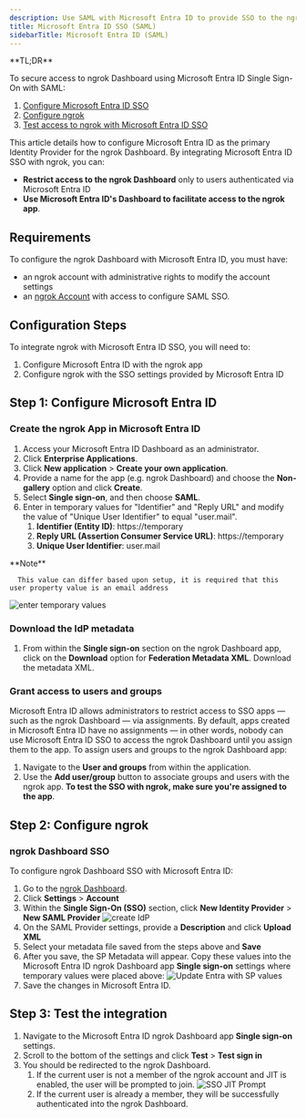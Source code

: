 ```yaml
---
description: Use SAML with Microsoft Entra ID to provide SSO to the ngrok Dashboard
title: Microsoft Entra ID SSO (SAML)
sidebarTitle: Microsoft Entra ID (SAML)
---
```

<Tip>
**TL;DR**



To secure access to ngrok Dashboard using Microsoft Entra ID Single Sign-On with SAML:

1. [Configure Microsoft Entra ID SSO](#configure-entra)
1. [Configure ngrok](#configure-ngrok)
1. [Test access to ngrok with Microsoft Entra ID SSO](#test-sso)
</Tip>

This article details how to configure Microsoft Entra ID as the primary Identity Provider for the ngrok Dashboard.
By integrating Microsoft Entra ID SSO with ngrok, you can:

- **Restrict access to the ngrok Dashboard** only to users authenticated via Microsoft Entra ID
- **Use Microsoft Entra ID's Dashboard to facilitate access to the ngrok app**.

## Requirements

To configure the ngrok Dashboard with Microsoft Entra ID, you must have:

- an ngrok account with administrative rights to modify the account settings
- an [ngrok Account](https://ngrok.com/pricing) with access to configure SAML SSO.

## Configuration Steps

To integrate ngrok with Microsoft Entra ID SSO, you will need to:

1. Configure Microsoft Entra ID with the ngrok app
1. Configure ngrok with the SSO settings provided by Microsoft Entra ID

## **Step 1**: Configure Microsoft Entra ID 

### Create the ngrok App in Microsoft Entra ID

1. Access your Microsoft Entra ID Dashboard as an administrator.
1. Click **Enterprise Applications**.
1. Click **New application** > **Create your own application**.
1. Provide a name for the app (e.g. ngrok Dashboard) and choose the **Non-gallery** option and click **Create**.
1. Select **Single sign-on**, and then choose **SAML**.
1. Enter in temporary values for "Identifier" and "Reply URL" and modify the value of "Unique User Identifier" to equal "user.mail".
   1. **Identifier (Entity ID)**: https://temporary
   1. **Reply URL (Assertion Consumer Service URL)**: https://temporary
   1. **Unique User Identifier**: user.mail
<Tip>
**Note**


      This value can differ based upon setup, it is required that this user property value is an email address
</Tip>

![enter temporary values](../img/microsoft/img/entra-saml-temp.png)

### Download the IdP metadata

1. From within the **Single sign-on** section on the ngrok Dashboard app, click on the **Download** option for **Federation Metadata XML**. Download the metadata XML.

### Grant access to users and groups

Microsoft Entra ID allows administrators to restrict access to SSO apps — such as the ngrok Dashboard — via assignments. By default, apps created in Microsoft Entra ID have no assignments — in other words, nobody can use Microsoft Entra ID SSO to access the ngrok Dashboard until you assign them to the app. To assign users and groups to the ngrok Dashboard app:

1. Navigate to the **User and groups** from within the application.
1. Use the **Add user/group** button to associate groups and users with the ngrok app. **To test the SSO with ngrok, make sure you're assigned to the app**.

## **Step 2**: Configure ngrok 

### ngrok Dashboard SSO

To configure ngrok Dashboard SSO with Microsoft Entra ID:

1. Go to the [ngrok Dashboard](https://dashboard.ngrok.com).
1. Click **Settings** > **Account**
1. Within the **Single Sign-On (SSO)** section, click **New Identity Provider** > **New SAML Provider**
   ![create IdP](../img/microsoft/img/entra-new-idp.png)
1. On the SAML Provider settings, provide a **Description** and click **Upload XML**
1. Select your metadata file saved from the steps above and **Save**
1. After you save, the SP Metadata will appear. Copy these values into the Microsoft Entra ID ngrok Dashboard app **Single sign-on** settings where temporary values were placed above:
   ![Update Entra with SP values](../img/microsoft/img/entra-6.png)
1. Save the changes in Microsoft Entra ID.

## Step 3: Test the integration 

1. Navigate to the Microsoft Entra ID ngrok Dashboard app **Single sign-on** settings.
1. Scroll to the bottom of the settings and click **Test** > **Test sign in**
1. You should be redirected to the ngrok Dashboard.
   1. If the current user is not a member of the ngrok account and JIT is enabled, the user will be prompted to join.
      ![SSO JIT Prompt](../img/microsoft/img/entra-7.png)
   1. If the current user is already a member, they will be successfully authenticated into the ngrok Dashboard.
